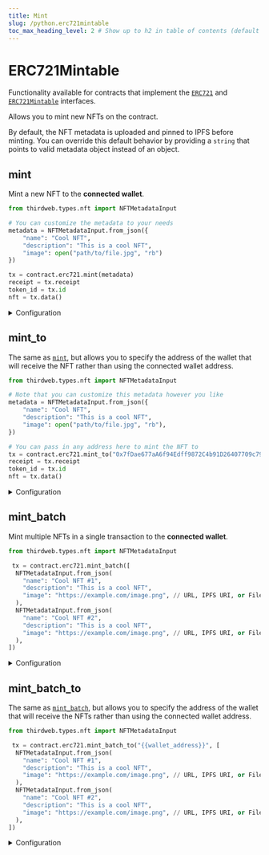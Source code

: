 ```yaml
---
title: Mint
slug: /python.erc721mintable
toc_max_heading_level: 2 # Show up to h2 in table of contents (default is up to h3)
---
```


# ERC721Mintable

Functionality available for contracts that implement the
[`ERC721`](/solidity/extensions/erc721) and
[`ERC721Mintable`](/solidity/extensions/erc721burnable) interfaces.

Allows you to mint new NFTs on the contract.

By default, the NFT metadata is uploaded and pinned to IPFS before minting.
You can override this default behavior by providing a `string` that points to valid metadata object instead of an object.

## mint

Mint a new NFT to the **connected wallet**.

```python
from thirdweb.types.nft import NFTMetadataInput

# You can customize the metadata to your needs
metadata = NFTMetadataInput.from_json({
    "name": "Cool NFT",
    "description": "This is a cool NFT",
    "image": open("path/to/file.jpg", "rb")
})

tx = contract.erc721.mint(metadata)
receipt = tx.receipt
token_id = tx.id
nft = tx.data()
```

<details>
    <summary>Configuration</summary>
    <div>

#### metadata

Either provide a `string` that points to [valid metadata object](https://docs.opensea.io/docs/metadata-standards#metadata-structure)
or an `NFTMetadataInput` object containing the metadata.

```python
class NFTMetadataInput:
    name: str
    description: Optional[str] = None
    image: Optional[str] = None
    external_url: Optional[str] = None
    animation_url: Optional[str] = None
    background_color: Optional[str] = None
    properties: Optional[Dict[str, Any]] = None
    attributes: Optional[Dict[str, Any]] = None
```

The `image` property can be an IPFS URI, a URL, or a `File` object.

If a file is provided for the image, it will also be uploaded and pinned to IPFS before minting.

_Using a string_:

```python
# Option 1: Provide a string that points to valid metadata object
metadata = "https://example.com/metadata.json"
```

_Using an object_:

```python
from thirdweb.types.nft import NFTMetadataInput
# Option 2: Provide a metadata object, which will be uploaded and pinned to IPFS for you.
metadata = NFTMetadataInput.from_json(
  "name": "Cool NFT #1",
  "description": "This is a cool NFT",
  "image": "https://example.com/image.png", # URL, IPFS URI, or File object
  # ... Any other metadata you want to include
)
```

Provide the metadata to the `mint` function:

```python
# Either the string or the object can be provided to the mint function
tx = contract.erc721.mint(metadata)
```

</div>
</details>

## mint_to

The same as [`mint`](#mint), but allows you to specify the address of the wallet that will receive the NFT rather than using
the connected wallet address.

```python
from thirdweb.types.nft import NFTMetadataInput

# Note that you can customize this metadata however you like
metadata = NFTMetadataInput.from_json({
    "name": "Cool NFT",
    "description": "This is a cool NFT",
    "image": open("path/to/file.jpg", "rb"),
})

# You can pass in any address here to mint the NFT to
tx = contract.erc721.mint_to("0x7fDae677aA6f94Edff9872C4b91D26407709c790", metadata)
receipt = tx.receipt
token_id = tx.id
nft = tx.data()
```

<details>
    <summary>Configuration</summary>
    <div>

#### wallet_address

The address of the wallet you want to mint the NFT to.

```python
from thirdweb.types.nft import NFTMetadataInput

# highlight-next-line
wallet_address = "{{wallet_address}}"

metadata = NFTMetadataInput.from_json(
  # ...
)

tx = contract.erc721.mint_to(wallet_address, metadata)
```

#### metadata

See [`metadata`](#metadata) configuration above.

</div>
</details>

## mint_batch

Mint multiple NFTs in a single transaction to the **connected wallet**.

```python
from thirdweb.types.nft import NFTMetadataInput

 tx = contract.erc721.mint_batch([
  NFTMetadataInput.from_json(
    "name": "Cool NFT #1",
    "description": "This is a cool NFT",
    "image": "https://example.com/image.png", // URL, IPFS URI, or File object
  ),
  NFTMetadataInput.from_json(
    "name": "Cool NFT #2",
    "description": "This is a cool NFT",
    "image": "https://example.com/image.png", // URL, IPFS URI, or File object
  ),
])
```

<details>
    <summary>Configuration</summary>
    <div>

#### metadatas

A list of strings that point to, or `NFTMetadataInput` objects containing
[valid metadata properties](https://docs.opensea.io/docs/metadata-standards#metadata-structure).

```python
List[Union(NFTMetadataInput, str)]
```

See [`mint`](#mint) for more details on the properties available.

</div>
</details>

## mint_batch_to

The same as [`mint_batch`](#mint_batch), but allows you to specify the address
of the wallet that will receive the NFTs rather than using the connected wallet address.

```python
from thirdweb.types.nft import NFTMetadataInput

 tx = contract.erc721.mint_batch_to("{{wallet_address}}", [
  NFTMetadataInput.from_json(
    "name": "Cool NFT #1",
    "description": "This is a cool NFT",
    "image": "https://example.com/image.png", // URL, IPFS URI, or File object
  ),
  NFTMetadataInput.from_json(
    "name": "Cool NFT #2",
    "description": "This is a cool NFT",
    "image": "https://example.com/image.png", // URL, IPFS URI, or File object
  ),
])
```

<details>
    <summary>Configuration</summary>
    <div>

#### wallet_address

The address of the wallet you want to mint the NFTs to.

Must be a `string`.

#### metadatas

A list of strings that point to, or `NFTMetadataInput` objects containing
[valid metadata properties](https://docs.opensea.io/docs/metadata-standards#metadata-structure).

See [`mint`](#mint) for more details on the properties available.

</div>
</details>
